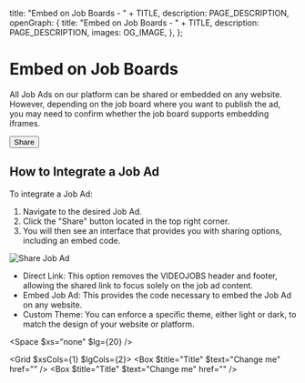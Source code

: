 
  title: "Embed on Job Boards - " + TITLE,
  description: PAGE_DESCRIPTION,
  openGraph: {
    title: "Embed on Job Boards - " + TITLE,
    description: PAGE_DESCRIPTION,
    images: OG_IMAGE,
  },
};

# Embed on Job Boards 
All Job Ads on our platform can be shared or embedded on any website. However, depending on the job board where you want to publish the ad, you may need to confirm whether the job board supports embedding iframes.

<Button><Icon name="Share" className="icon" />Share</Button>

## How to Integrate a Job Ad
To integrate a Job Ad:

1. Navigate to the desired Job Ad.
2. Click the "Share" button located in the top right corner.
3. You will then see an interface that provides you with sharing options, including an embed code.

![Share Job Ad](/16-embed-job-boards/modal.jpg)

- Direct Link: This option removes the VIDEOJOBS header and footer, allowing the shared link to focus solely on the job ad content.
- Embed Job Ad: This provides the code necessary to embed the Job Ad on any website.
- Custom Theme: You can enforce a specific theme, either light or dark, to match the design of your website or platform.

<Space $xs="none" $lg={20} />

<Grid $xsCols={1} $lgCols={2}>
  <Box $title="Title" $text="Change me" href="" />
  <Box $title="Title" $text="Change me" href="" />
</Grid>
